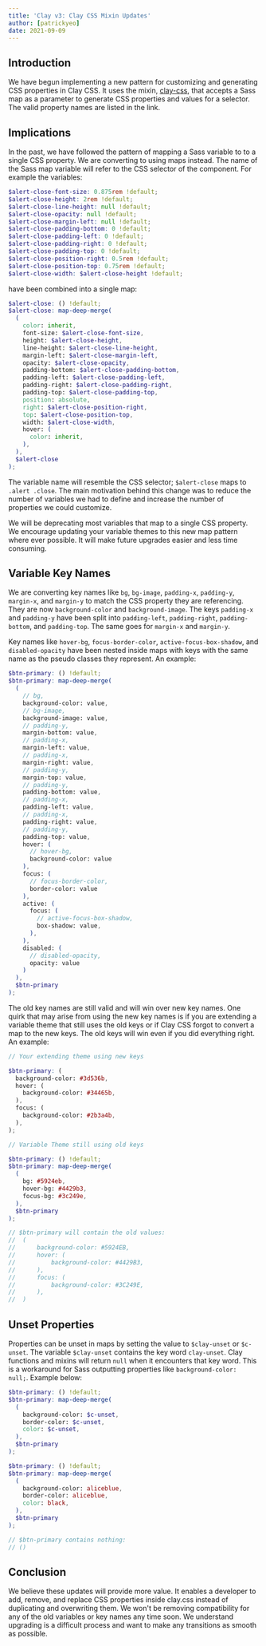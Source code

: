 ```yaml
---
title: 'Clay v3: Clay CSS Mixin Updates'
author: [patrickyeo]
date: 2021-09-09
---
```


## Introduction

We have begun implementing a new pattern for customizing and generating CSS properties in Clay CSS. It uses the mixin, [clay-css](https://github.com/liferay/clay/blob/01a8e7607608936922df4a994df02cd25adb1cac/packages/clay-css/src/scss/mixins/_globals.scss#L11), that accepts a Sass map as a parameter to generate CSS properties and values for a selector. The valid property names are listed in the link.

## Implications

In the past, we have followed the pattern of mapping a Sass variable to to a single CSS property. We are converting to using maps instead. The name of the Sass map variable will refer to the CSS selector of the component. For example the variables:

```scss
$alert-close-font-size: 0.875rem !default;
$alert-close-height: 2rem !default;
$alert-close-line-height: null !default;
$alert-close-opacity: null !default;
$alert-close-margin-left: null !default;
$alert-close-padding-bottom: 0 !default;
$alert-close-padding-left: 0 !default;
$alert-close-padding-right: 0 !default;
$alert-close-padding-top: 0 !default;
$alert-close-position-right: 0.5rem !default;
$alert-close-position-top: 0.75rem !default;
$alert-close-width: $alert-close-height !default;
```

have been combined into a single map:

```scss
$alert-close: () !default;
$alert-close: map-deep-merge(
  (
    color: inherit,
    font-size: $alert-close-font-size,
    height: $alert-close-height,
    line-height: $alert-close-line-height,
    margin-left: $alert-close-margin-left,
    opacity: $alert-close-opacity,
    padding-bottom: $alert-close-padding-bottom,
    padding-left: $alert-close-padding-left,
    padding-right: $alert-close-padding-right,
    padding-top: $alert-close-padding-top,
    position: absolute,
    right: $alert-close-position-right,
    top: $alert-close-position-top,
    width: $alert-close-width,
    hover: (
      color: inherit,
    ),
  ),
  $alert-close
);
```

The variable name will resemble the CSS selector; `$alert-close` maps to `.alert .close`. The main motivation behind this change was to reduce the number of variables we had to define and increase the number of properties we could customize.

We will be deprecating most variables that map to a single CSS property. We encourage updating your variable themes to this new map pattern where ever possible. It will make future upgrades easier and less time consuming.

## Variable Key Names

We are converting key names like `bg`, `bg-image`, `padding-x`, `padding-y`, `margin-x`, and `margin-y` to match the CSS property they are referencing. They are now `background-color` and `background-image`. The keys `padding-x` and `padding-y` have been split into `padding-left`, `padding-right`, `padding-bottom`, and `padding-top`. The same goes for `margin-x` and `margin-y`.

Key names like `hover-bg`, `focus-border-color`, `active-focus-box-shadow`, and `disabled-opacity` have been nested inside maps with keys with the same name as the pseudo classes they represent. An example:

```scss
$btn-primary: () !default;
$btn-primary: map-deep-merge(
  (
    // bg,
    background-color: value,
    // bg-image,
    background-image: value,
    // padding-y,
    margin-bottom: value,
    // padding-x,
    margin-left: value,
    // padding-x,
    margin-right: value,
    // padding-y,
    margin-top: value,
    // padding-y,
    padding-bottom: value,
    // padding-x,
    padding-left: value,
    // padding-x,
    padding-right: value,
    // padding-y,
    padding-top: value,
    hover: (
      // hover-bg,
      background-color: value
    ),
    focus: (
      // focus-border-color,
      border-color: value
    ),
    active: (
      focus: (
        // active-focus-box-shadow,
        box-shadow: value,
      ),
    ),
    disabled: (
      // disabled-opacity,
      opacity: value
    )
  ),
  $btn-primary
);
```

The old key names are still valid and will win over new key names. One quirk that may arise from using the new key names is if you are extending a variable theme that still uses the old keys or if Clay CSS forgot to convert a map to the new keys. The old keys will win even if you did everything right. An example:

```scss
// Your extending theme using new keys

$btn-primary: (
  background-color: #3d536b,
  hover: (
    background-color: #34465b,
  ),
  focus: (
    background-color: #2b3a4b,
  ),
);

// Variable Theme still using old keys

$btn-primary: () !default;
$btn-primary: map-deep-merge(
  (
    bg: #5924eb,
    hover-bg: #4429b3,
    focus-bg: #3c249e,
  ),
  $btn-primary
);

// $btn-primary will contain the old values:
//  (
//  	background-color: #5924EB,
//  	hover: (
//  		background-color: #4429B3,
//  	),
//  	focus: (
//  		background-color: #3C249E,
//  	),
//  )
```

## Unset Properties

Properties can be unset in maps by setting the value to `$clay-unset` or `$c-unset`. The variable `$clay-unset` contains the key word `clay-unset`. Clay functions and mixins will return `null` when it encounters that key word. This is a workaround for Sass outputting properties like `background-color: null;`. Example below:

```scss
$btn-primary: () !default;
$btn-primary: map-deep-merge(
  (
    background-color: $c-unset,
    border-color: $c-unset,
    color: $c-unset,
  ),
  $btn-primary
);

$btn-primary: () !default;
$btn-primary: map-deep-merge(
  (
    background-color: aliceblue,
    border-color: aliceblue,
    color: black,
  ),
  $btn-primary
);

// $btn-primary contains nothing:
// ()
```

## Conclusion

We believe these updates will provide more value. It enables a developer to add, remove, and replace CSS properties inside clay.css instead of duplicating and overwriting them. We won't be removing compatibility for any of the old variables or key names any time soon. We understand upgrading is a difficult process and want to make any transitions as smooth as possible.
